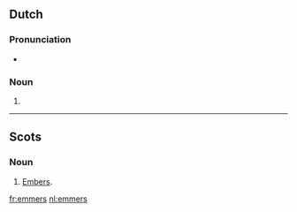 ==Dutch==

===Pronunciation===
* {{audio|Nl-emmers.ogg|Audio}}

===Noun===
{{head|nl}}

# {{nl-noun form of|pl|emmer}}

----

==Scots==

===Noun===
{{head|sco|plural}}

# [[embers|Embers]].

[[fr:emmers]]
[[nl:emmers]]